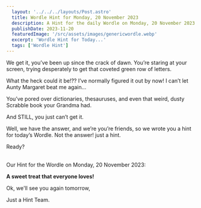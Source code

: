 ```yaml
---
  layout: '../../../layouts/Post.astro'
  title: Wordle Hint for Monday, 20 November 2023
  description: A Hint for the daily Wordle on Monday, 20 November 2023
  publishDate: 2023-11-20
  featuredImage: '/src/assets/images/genericwordle.webp'
  excerpt: 'Wordle Hint for Today...'
  tags: ['Wordle Hint']
---
```


  We get it, you’ve been up since the crack of dawn. You’re staring at your screen, trying desperately to get that coveted green row of letters. 

  What the heck could it be!??
  I’ve normally figured it out by now!
  I can’t let Aunty Margaret beat me again… 

  You’ve pored over dictionaries, thesauruses, and even that weird, dusty Scrabble book your Grandma had.

  And STILL, you just can’t get it. 

  Well, we have the answer, and we’re you’re friends, so we wrote you a hint for today’s Wordle.
  Not the answer! just a hint. 

  Ready?<br /><br />

  Our Hint for the Wordle on Monday, 20 November 2023:

  **A sweet treat that everyone loves!**

  Ok, we'll see you again tomorrow, 

  Just a Hint Team.
  